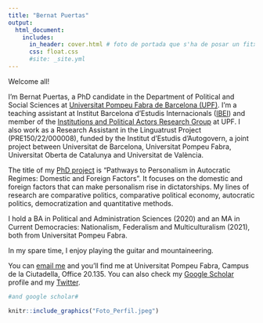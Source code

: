 ```yaml
---
title: "Bernat Puertas"
output:
  html_document:
    includes:
      in_header: cover.html # foto de portada que s'ha de posar un fitxer jpeg a la carpeta 
      css: float.css 
      #site: _site.yml
---
```


<p align="justify">

Welcome all!

</p>

<p align="justify">

I'm Bernat Puertas, a PhD candidate in the Department of Political and Social Sciences at [Universitat Pompeu Fabra de Barcelona (UPF)](https://www.upf.edu/web/politiques/). I'm a teaching assistant at Institut Barcelona d'Estudis Internacionals ([IBEI](https://www.ibei.org/en)) and member of the [Institutions and Political Actors Research Group](https://www.upf.edu/web/institucions-i-actors-politics) at UPF. I also work as a Research Assistant in the Linguatrust Project (PRE150/22/000008), funded by the Institut d’Estudis d’Autogovern, a joint project between Universitat de Barcelona, Universitat Pompeu Fabra, Universitat Oberta de Catalunya and Universitat de València.

</p>

<p align="justify">

The title of my [PhD project](thesis.html) is “Pathways to Personalism in Autocratic Regimes: Domestic and Foreign Factors”. It focuses on the domestic and foreign factors that can make personalism rise in dictatorships. My lines of research are comparative politics, comparative political economy, autocratic politics, democratization and quantitative methods.

</p>

<p align="justify">

I hold a BA in Political and Administration Sciences (2020) and an MA in Current Democracies: Nationalism, Federalism and Multiculturalism (2021), both from Universitat Pompeu Fabra.

</p>

<p align="justify">

In my spare time, I enjoy playing the guitar and mountaineering.

</p>

<p align="justify">

You can [email me](mailto:bernat.puertas@upf.edu) and you'll find me at Universitat Pompeu Fabra, Campus de la Ciutadella, Office 20.135. You can also check my [Google Scholar](https://scholar.google.es/citations?user=0jGbQHkAAAAJ&hl=es&authuser=3) profile and my [Twitter](https://twitter.com/bernat_puertas).

</p>

```r
#and google scholar# 
```

```r
knitr::include_graphics("Foto_Perfil.jpeg")
```
